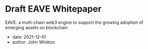 # Draft EAVE Whitepaper

EAVE: a multi-chain web3 engine to support the growing adoption of emerging assets on blockchain

- date: 2021-12-01
- author: John Whitton

<object
  data="/posts/2021-12-01-eave-defi/DraftEAVEWhitepaper.pdf"
  width="1000"
  height="1000"
  type="application/pdf"
/>
